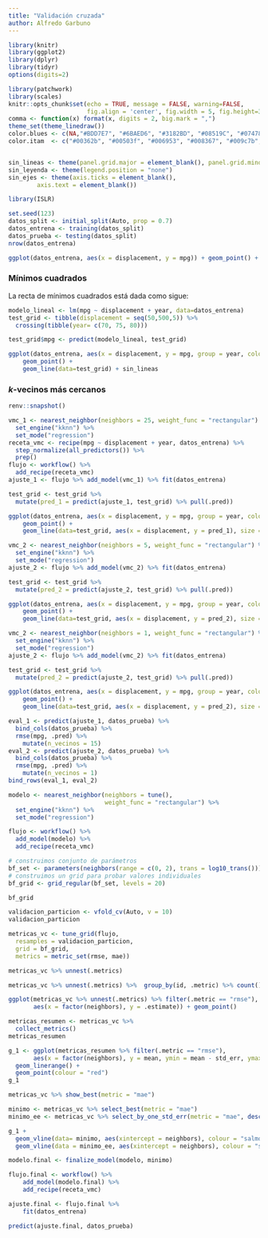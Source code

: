 ```yaml
---
title: "Validación cruzada"
author: Alfredo Garbuno
---
```




```r
library(knitr)
library(ggplot2)
library(dplyr)
library(tidyr)
options(digits=2)

library(patchwork)
library(scales)
knitr::opts_chunk$set(echo = TRUE, message = FALSE, warning=FALSE, 
                      fig.align = 'center', fig.width = 5, fig.height=3, cache = TRUE)
comma <- function(x) format(x, digits = 2, big.mark = ",")
theme_set(theme_linedraw())
color.blues <- c(NA,"#BDD7E7", "#6BAED6", "#3182BD", "#08519C", "#074789", "#063e77", "#053464")
color.itam  <- c("#00362b", "#00503f", "#006953", "#008367", "#009c7b", "#00b68f")


sin_lineas <- theme(panel.grid.major = element_blank(), panel.grid.minor = element_blank())
sin_leyenda <- theme(legend.position = "none")
sin_ejes <- theme(axis.ticks = element_blank(), 
        axis.text = element_blank())
```

<!-- [tidymodels book](https://www.tmwr.org/) -->
<!-- [parsnip](https://www.tidyverse.org/blog/2018/11/parsnip-0-0-1/) -->
<!-- [tidymodels](https://www.youtube.com/watch?v=sMdcjHNBsZM&t=606s) -->
<!-- [search strategies](https://www.youtube.com/watch?v=qEeF-ErtUAU) -->
<!-- [tuning](https://rstudio.com/resources/rstudioconf-2020/total-tidy-tuning-techniques/) -->

```r
library(ISLR)

set.seed(123)
datos_split <- initial_split(Auto, prop = 0.7)
datos_entrena <- training(datos_split)
datos_prueba <- testing(datos_split)
nrow(datos_entrena)

ggplot(datos_entrena, aes(x = displacement, y = mpg)) + geom_point() + sin_lineas
```

### Mínimos cuadrados

La recta de mínimos cuadrados está dada como sigue:

```r

modelo_lineal <- lm(mpg ~ displacement + year, data=datos_entrena)
test_grid <- tibble(displacement = seq(50,500,5)) %>% 
  crossing(tibble(year= c(70, 75, 80)))

test_grid$mpg <- predict(modelo_lineal, test_grid)

ggplot(datos_entrena, aes(x = displacement, y = mpg, group = year, colour = year)) + 
    geom_point() +
    geom_line(data=test_grid) + sin_lineas
```


### $k$-vecinos más cercanos


```r
renv::snapshot()

vmc_1 <- nearest_neighbor(neighbors = 25, weight_func = "rectangular") %>% 
  set_engine("kknn") %>% 
  set_mode("regression")
receta_vmc <- recipe(mpg ~ displacement + year, datos_entrena) %>% 
  step_normalize(all_predictors()) %>% 
  prep()
flujo <- workflow() %>% 
  add_recipe(receta_vmc) 
ajuste_1 <- flujo %>% add_model(vmc_1) %>% fit(datos_entrena)
```


```r
test_grid <- test_grid %>% 
  mutate(pred_1 = predict(ajuste_1, test_grid) %>% pull(.pred))

ggplot(datos_entrena, aes(x = displacement, y = mpg, group = year, colour = year)) +
    geom_point() +
    geom_line(data=test_grid, aes(x = displacement, y = pred_1), size = 1.1) + sin_lineas
```


```r
vmc_2 <- nearest_neighbor(neighbors = 5, weight_func = "rectangular") %>% 
  set_engine("kknn") %>% 
  set_mode("regression")
ajuste_2 <- flujo %>% add_model(vmc_2) %>% fit(datos_entrena)

test_grid <- test_grid %>% 
  mutate(pred_2 = predict(ajuste_2, test_grid) %>% pull(.pred))

ggplot(datos_entrena, aes(x = displacement, y = mpg, group = year, colour = year)) +
    geom_point() +
    geom_line(data=test_grid, aes(x = displacement, y = pred_2), size = 1.1) + sin_lineas
```

```r
vmc_2 <- nearest_neighbor(neighbors = 1, weight_func = "rectangular") %>% 
  set_engine("kknn") %>% 
  set_mode("regression")
ajuste_2 <- flujo %>% add_model(vmc_2) %>% fit(datos_entrena)

test_grid <- test_grid %>% 
  mutate(pred_2 = predict(ajuste_2, test_grid) %>% pull(.pred))

ggplot(datos_entrena, aes(x = displacement, y = mpg, group = year, colour = year)) +
    geom_point() +
    geom_line(data=test_grid, aes(x = displacement, y = pred_2), size = 1.1) + sin_lineas
```

```r
eval_1 <- predict(ajuste_1, datos_prueba) %>% 
  bind_cols(datos_prueba) %>% 
  rmse(mpg, .pred) %>% 
    mutate(n_vecinos = 15) 
eval_2 <- predict(ajuste_2, datos_prueba) %>% 
  bind_cols(datos_prueba) %>% 
  rmse(mpg, .pred) %>% 
    mutate(n_vecinos = 1) 
bind_rows(eval_1, eval_2)
```

```r
modelo <- nearest_neighbor(neighbors = tune(), 
                           weight_func = "rectangular") %>% 
  set_engine("kknn") %>% 
  set_mode("regression")

flujo <- workflow() %>% 
  add_model(modelo) %>% 
  add_recipe(receta_vmc)
```

```r
# construimos conjunto de parámetros
bf_set <- parameters(neighbors(range = c(0, 2), trans = log10_trans()))
# construimos un grid para probar valores individuales
bf_grid <- grid_regular(bf_set, levels = 20)

bf_grid
```

```r
validacion_particion <- vfold_cv(Auto, v = 10)
validacion_particion
```

```r
metricas_vc <- tune_grid(flujo,
  resamples = validacion_particion,
  grid = bf_grid,
  metrics = metric_set(rmse, mae)) 

metricas_vc %>% unnest(.metrics)
```



```r
metricas_vc %>% unnest(.metrics) %>%  group_by(id, .metric) %>% count()
```

```r
ggplot(metricas_vc %>% unnest(.metrics) %>% filter(.metric == "rmse"), 
       aes(x = factor(neighbors), y = .estimate)) + geom_point()
```

```r
metricas_resumen <- metricas_vc %>% 
  collect_metrics()
metricas_resumen
```

```r
g_1 <- ggplot(metricas_resumen %>% filter(.metric == "rmse"), 
       aes(x = factor(neighbors), y = mean, ymin = mean - std_err, ymax = mean + std_err)) +
  geom_linerange() +
  geom_point(colour = "red")
g_1
```

```r
metricas_vc %>% show_best(metric = "mae")
```

```r
minimo <- metricas_vc %>% select_best(metric = "mae")
minimo_ee <- metricas_vc %>% select_by_one_std_err(metric = "mae", desc(neighbors))
```


```r
g_1 +
  geom_vline(data= minimo, aes(xintercept = neighbors), colour = "salmon") +
  geom_vline(data = minimo_ee, aes(xintercept = neighbors), colour = "salmon")
```

```r

modelo.final <- finalize_model(modelo, minimo)

flujo.final <- workflow() %>% 
    add_model(modelo.final) %>%  
    add_recipe(receta_vmc)

ajuste.final <- flujo.final %>% 
    fit(datos_entrena)

predict(ajuste.final, datos_prueba)

```

